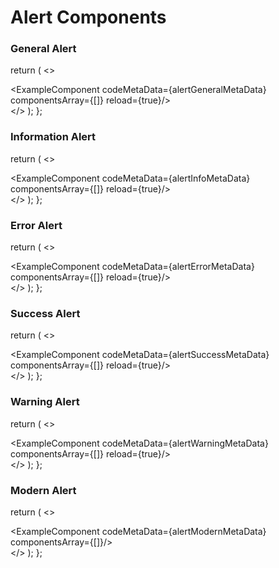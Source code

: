 # Alert Components


### General Alert


  return (
    <>
    <div className='mb-20'>
        <ExampleComponent codeMetaData={alertGeneralMetaData} componentsArray={[<AlertGeneral />]} reload={true}/>
    </div>
    </>
  );
};

<AlertsGeneral/>

### Information Alert


  return (
    <>
    <div className='mb-20'>
        <ExampleComponent codeMetaData={alertInfoMetaData} componentsArray={[<AlertInfo />]} reload={true}/>
    </div>
    </>
  );
};

<AlertsInfo/>

### Error Alert


  return (
    <>
    <div className='mb-20'>
        <ExampleComponent codeMetaData={alertErrorMetaData} componentsArray={[<AlertError />]} reload={true}/>
    </div>
    </>
  );
};

<AlertsError/>

### Success Alert


  return (
    <>
    <div className='mb-20'>
        <ExampleComponent codeMetaData={alertSuccessMetaData} componentsArray={[<AlertSuccess />]} reload={true}/>
    </div>
    </>
  );
};

<AlertsSuccess/>

### Warning Alert


  return (
    <>
    <div className='mb-20'>
        <ExampleComponent codeMetaData={alertWarningMetaData} componentsArray={[<AlertWarning />]} reload={true}/>
    </div>
    </>
  );
};

<AlertsWarning/>

### Modern Alert


  return (
    <>
    <div className='mb-20'>
        <ExampleComponent codeMetaData={alertModernMetaData} componentsArray={[<AlertModern />]}/>
    </div>
    </>
  );
};

<AlertsModern/>

